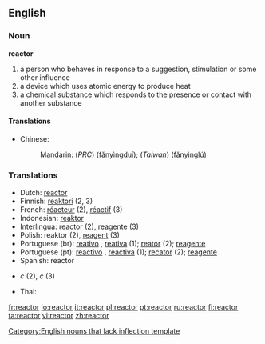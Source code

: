 ==English==

===Noun===
'''reactor'''[[Category:English nouns that lack inflection template]]

# a person who behaves in response to a suggestion, stimulation or some other influence
# a device which uses atomic energy to produce heat
# a chemical substance which responds to the presence or contact with another substance

====Translations====
{{trans-top|a device which uses atomic energy to produce heat}}
*Chinese:
*:Mandarin: (''PRC'') {{zh-ts|反應堆|反应堆}} ([[fǎnyìngduī]]); (''Taiwan'') {{zh-ts|反應爐|反应炉}} ([[fǎnyìnglú]])
{{trans-mid}}
{{trans-bottom}}

===Translations===
{{rfc-level|Translations at L3+ (AutoFormat would have corrected level of Translations)}}
*Dutch: [[#Dutch|reactor]]
*Finnish: [[reaktori]] (2, 3)
*French: [[réacteur]] (2), [[réactif]] (3)
*Indonesian: [[reaktor]]
*[[Interlingua]]: reactor (2), [[reagente]] (3)
*Polish: reaktor (2), [[reagent]] (3)
*Portuguese (br): [[reativo]] {{m}}, [[reativa]] {{f}} (1); [[reator]] {{m}} (2); [[reagente]] {{m}}
*Portuguese (pt): [[reactivo]] {{m}}, [[reactiva]] {{f}} (1); [[recator]] {{m}} (2); [[reagente]] {{m}}
*Spanish: reactor
*{{sv1|reaktor}} ''c'' (2), {{sv2|reagent}} ''c'' (3)
*Thai: {{THchar|[[เตาปฏิกรณ์]]}}

[[fr:reactor]]
[[io:reactor]]
[[it:reactor]]
[[pl:reactor]]
[[pt:reactor]]
[[ru:reactor]]
[[fi:reactor]]
[[ta:reactor]]
[[vi:reactor]]
[[zh:reactor]]